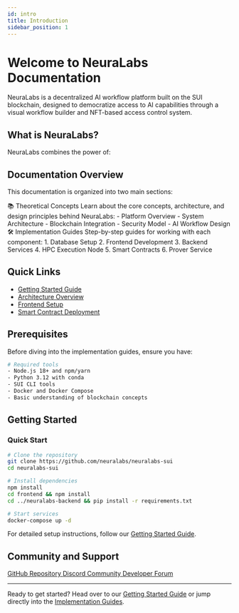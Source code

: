 ```yaml
---
id: intro
title: Introduction
sidebar_position: 1
---
```



# Welcome to NeuraLabs Documentation

NeuraLabs is a decentralized AI workflow platform built on the SUI blockchain, designed to democratize access to AI capabilities through a visual workflow builder and NFT-based access control system.

## What is NeuraLabs?

NeuraLabs combines the power of:

<Features>
  <Feature 
    icon="🔄" 
    title="Decentralized AI Workflows" 
    description="Create and share AI-powered workflows without centralized control"
  />
  <Feature 
    icon="🎨" 
    title="Visual Flow Builder" 
    description="Intuitive drag-and-drop interface for building complex AI pipelines"
  />
  <Feature 
    icon="🎫" 
    title="NFT Access Control" 
    description="Secure and tradeable access to workflows through blockchain technology"
  />
  <Feature 
    icon="🔐" 
    title="Zero-Knowledge Authentication" 
    description="Privacy-preserving authentication using zkLogin"
  />
  <Feature 
    icon="💾" 
    title="Decentralized Storage" 
    description="Leveraging Walrus for distributed data storage"
  />
  <Feature 
    icon="🤖" 
    title="Multi-Model Support" 
    description="Integration with various AI providers including Anthropic, DeepSeek, and AWS Bedrock"
  />
</Features>

## Documentation Overview

This documentation is organized into two main sections:

<div className="grid grid-cols-1 md:grid-cols-2 gap-4 mt-8">
  <Card>
    <CardHeader>
      <CardTitle>📚 Theoretical Concepts</CardTitle>
      <CardDescription>
        Learn about the core concepts, architecture, and design principles behind NeuraLabs:
        - Platform Overview
        - System Architecture
        - Blockchain Integration
        - Security Model
        - AI Workflow Design
      </CardDescription>
    </CardHeader>
  </Card>

  <Card>
    <CardHeader>
      <CardTitle>🛠️ Implementation Guides</CardTitle>
      <CardDescription>
        Step-by-step guides for working with each component:
        1. Database Setup
        2. Frontend Development
        3. Backend Services
        4. HPC Execution Node
        5. Smart Contracts
        6. Prover Service
      </CardDescription>
    </CardHeader>
  </Card>
</div>

## Quick Links

- [Getting Started Guide](./theoretical/getting-started)
- [Architecture Overview](./theoretical/architecture)
- [Frontend Setup](./implementation/02-frontend/setup)
- [Smart Contract Deployment](./implementation/05-smart-contracts/deployment)

## Prerequisites

Before diving into the implementation guides, ensure you have:

```bash
# Required tools
- Node.js 18+ and npm/yarn
- Python 3.12 with conda
- SUI CLI tools
- Docker and Docker Compose
- Basic understanding of blockchain concepts
```

## Getting Started

### Quick Start

```bash
# Clone the repository
git clone https://github.com/neuralabs/neuralabs-sui
cd neuralabs-sui

# Install dependencies
npm install
cd frontend && npm install
cd ../neuralabs-backend && pip install -r requirements.txt

# Start services
docker-compose up -d
```

For detailed setup instructions, follow our [Getting Started Guide](./theoretical/getting-started).

## Community and Support

<div className="flex gap-4 mt-8">
  <a href="https://github.com/neuralabs/neuralabs-sui" className="button button--primary">
    GitHub Repository
  </a>
  <a href="#" className="button button--secondary">
    Discord Community
  </a>
  <a href="#" className="button button--secondary">
    Developer Forum
  </a>
</div>

---

Ready to get started? Head over to our [Getting Started Guide](./theoretical/getting-started) or jump directly into the [Implementation Guides](./implementation/01-database/setup).